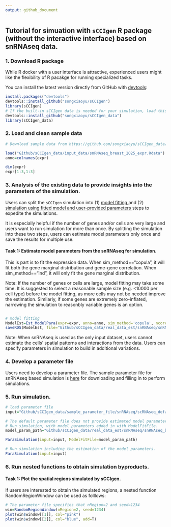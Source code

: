 ```yaml
---
output: github_document
---
```


## Tutorial for simuation with `sCCIgen` R package (without the interactive interface) based on snRNAseq data. 


### 1. Download R package 
While R docker with a user interface is attractive, experienced users might like the flexibility of R pacakge for running specialized tasks. 

You can install the latest version directly from GitHub with [devtools](https://github.com/hadley/devtools):

```R
install.packages("devtools")
devtools::install_github("songxiaoyu/sCCIgen")
library(sCCIgen)
# If the built-in sCCIgen data is needed for your simulation, load this package as well.
devtools::install_github("songxiaoyu/sCCIgen_data")
library(sCCIgen_data)
````

### 2. Load and clean sample data 

```R
# Download sample data from https://github.com/songxiaoyu/sCCIgen_data/tree/main/input_data. 

load("Github/sCCIgen_data/input_data/snRNAseq_breast_2025_expr.Rdata")
anno=colnames(expr)

dim(expr)
expr[1:3,1:3]
````



### 3. Analysis of the existing data to provide insights into the parameters of the simulation.


Users can split the `sCCIgen` simulation into (1) <u> model fitting </u> and (2) <u> simulation using fitted model and user-provided parameters </u> steps to expedite the simulations. 

It is especially helpful if the number of genes and/or cells are very large and users want to run simulation for more than once. By splitting the simulation into these two steps, users can estimate model parameters only once and save the results for multiple use. 


#### Task 1: Estimate model parameters from the snRNAseq for simulation.

This is part is to fit the expression data. When sim_method=="copula", it will fit both the gene marginal distribution and gene-gene correlation. When sim_method=="ind", it will only fit the gene marginal distribution. 

Note: If the number of genes or cells are large, model fitting may take some time. It is suggested to select a reasonable sample size (e.g. <10000 per cell type) before the model fitting, as more cells may not be needed improve the estimation. Similarly, if some genes are extremely zero-inflated, narrowing the simulation to reasonbly variable genes is an option. 

```R

# model fitting 
ModelEst=Est_ModelPara(expr=expr, anno=anno, sim_method='copula', ncores=10)
saveRDS(ModelEst, file="Github/sCCIgen_data/real_data_est/snRNAseq/snRNAseq_breast_2025_fit_w_cor.RDS")

````

Note: When snRNAseq is used as the only input dataset, users cannot estimate the cells' spatial patterns and interactions from the data. Users can specify parameters in simulation to build in additional variations. 


### 4. Develop a parameter file

Users need to develop a parameter file. The sample parameter file for snRNAseq based simulation is [here](https://github.com/songxiaoyu/sCCIgen_data/tree/main/sample_parameter_file/snRNAseq) for downloading and filling in to perform simulations. 


### 5. Run simulation. 

```R
# load parameter file
input="Github/sCCIgen_data/sample_parameter_file/snRNAseq/scRNAseq_default.tsv"

# The default parameter file does not provide estimated model parameters. 
# Run simulation, with model parameters added in with ModelFitFile.
model_param_path="Github/sCCIgen_data/real_data_est/snRNAseq/snRNAseq_breast_2025_fit_w_cor.RDS"

ParaSimulation(input=input, ModelFitFile=model_param_path)

# Run simulation including the estimation of the model parameters.
ParaSimulation(input=input)


````

### 6. Run nested functions to obtain simulation byproducts.

#### Task 1: Plot the spatial regions simulated by sCCIgen.

If users are interested to obtain the simulated regions, a nested function RandomRegionWindow can be used as folllows:
```R
# The parameter file specifies that nRegion=2 and seed=1234
win=RandomRegionWindow(nRegion=2, seed=1234)
plot(win$window[[1]], col="pink")
plot(win$window[[2]], col="blue", add=T)

````

